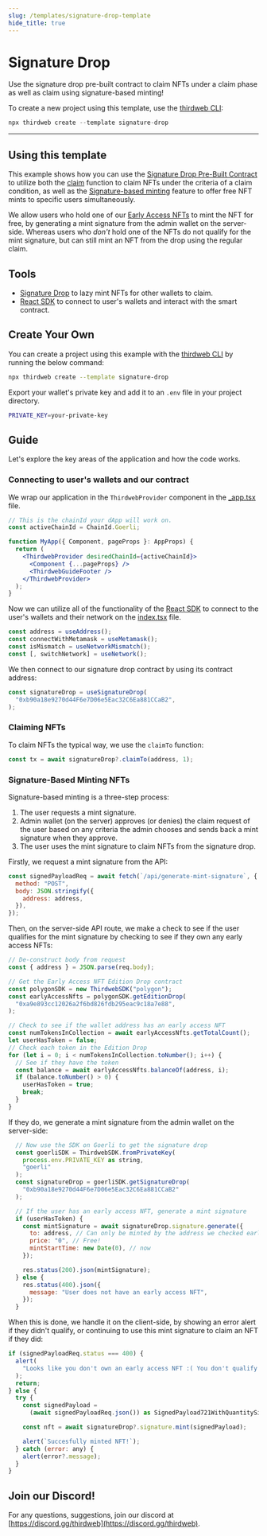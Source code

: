 ```yaml
---
slug: /templates/signature-drop-template
hide_title: true
---
```



# Signature Drop

Use the signature drop pre-built contract to claim NFTs under a claim phase as well as claim using signature-based minting!

To create a new project using this template, use the [thirdweb CLI](/thirdweb-deploy/thirdweb-cli):

```jsx
npx thirdweb create --template signature-drop
```

<div
  style={{
    display: "flex",
    flexDirection: "row",
    gap: "2%",
    marginBottom: 32,
    width: "100%",
    alignItems: "center",
    justifyContent: "center",
    marginTop: 16,
  }}
>
  <DemoButton
    link="http://signature-drop.thirdweb-example.com/"
    name="signature-drop"
  />
  <ViewCodeButton
    link="https://github.com/thirdweb-example/signature-drop"
    name="signature-drop"
  />
</div>

---

## Using this template

This example shows how you can use the [Signature Drop Pre-Built Contract](https://portal.thirdweb.com/pre-built-contracts/signature-drop) to
utilize both the [claim](https://portal.thirdweb.com/pre-built-contracts/signature-drop#minting--claiming-nfts) function to claim NFTs under the criteria
of a claim condition, as well as the [Signature-based minting](https://portal.thirdweb.com/advanced-features/on-demand-minting) feature to
offer free NFT mints to specific users simultaneously.

We allow users who hold one of our [Early Access NFTs](https://opensea.io/collection/thirdweb-community) to mint the NFT for free, by generating a mint signature from the admin wallet on the server-side. Whereas users who _don't_ hold one of the NFTs do not qualify for the mint signature, but can still mint an NFT from the drop using the regular claim.

## Tools

- [Signature Drop](https://portal.thirdweb.com/pre-built-contracts/signature-drop) to lazy mint NFTs for other wallets to claim.
- [React SDK](https://portal.thirdweb.com/react) to connect to user's wallets and interact with the smart contract.

## Create Your Own

You can create a project using this example with the [thirdweb CLI](https://portal.thirdweb.com/thirdweb-cli) by running the below command:

```bash
npx thirdweb create --template signature-drop
```

Export your wallet's private key and add it to an `.env` file in your project directory.

```bash
PRIVATE_KEY=your-private-key
```

## Guide

Let's explore the key areas of the application and how the code works.

### Connecting to user's wallets and our contract

We wrap our application in the `ThirdwebProvider` component in the [\_app.tsx](https://github.com/thirdweb-example/signature-drop/blob/main/pages/_app.tsx) file.

```jsx
// This is the chainId your dApp will work on.
const activeChainId = ChainId.Goerli;

function MyApp({ Component, pageProps }: AppProps) {
  return (
    <ThirdwebProvider desiredChainId={activeChainId}>
      <Component {...pageProps} />
      <ThirdwebGuideFooter />
    </ThirdwebProvider>
  );
}
```

Now we can utilize all of the functionality of the [React SDK](https://portal.thirdweb.com/react) to connect to the user's wallets and their network on the [index.tsx](./pages/index.tsx) file.

```jsx
const address = useAddress();
const connectWithMetamask = useMetamask();
const isMismatch = useNetworkMismatch();
const [, switchNetwork] = useNetwork();
```

We then connect to our signature drop contract by using its contract address:

```jsx
const signatureDrop = useSignatureDrop(
  "0xb90a18e9270d44F6e7D06e5Eac32C6Ea881CCaB2",
);
```

### Claiming NFTs

To claim NFTs the typical way, we use the `claimTo` function:

```jsx
const tx = await signatureDrop?.claimTo(address, 1);
```

### Signature-Based Minting NFTs

Signature-based minting is a three-step process:

1. The user requests a mint signature.
2. Admin wallet (on the server) approves (or denies) the claim request of the user based on any criteria the admin chooses and sends back a mint signature when they approve.
3. The user uses the mint signature to claim NFTs from the signature drop.

Firstly, we request a mint signature from the API:

```jsx
const signedPayloadReq = await fetch(`/api/generate-mint-signature`, {
  method: "POST",
  body: JSON.stringify({
    address: address,
  }),
});
```

Then, on the server-side API route, we make a check to see if the user qualifies for the mint signature by checking to see if they own any early access NFTs:

```jsx
// De-construct body from request
const { address } = JSON.parse(req.body);

// Get the Early Access NFT Edition Drop contract
const polygonSDK = new ThirdwebSDK("polygon");
const earlyAccessNfts = polygonSDK.getEditionDrop(
  "0xa9e893cc12026a2f6bd826fdb295eac9c18a7e88",
);

// Check to see if the wallet address has an early access NFT
const numTokensInCollection = await earlyAccessNfts.getTotalCount();
let userHasToken = false;
// Check each token in the Edition Drop
for (let i = 0; i < numTokensInCollection.toNumber(); i++) {
  // See if they have the token
  const balance = await earlyAccessNfts.balanceOf(address, i);
  if (balance.toNumber() > 0) {
    userHasToken = true;
    break;
  }
}
```

If they do, we generate a mint signature from the admin wallet on the server-side:

```jsx
  // Now use the SDK on Goerli to get the signature drop
  const goerliSDK = ThirdwebSDK.fromPrivateKey(
    process.env.PRIVATE_KEY as string,
    "goerli"
  );
  const signatureDrop = goerliSDK.getSignatureDrop(
    "0xb90a18e9270d44F6e7D06e5Eac32C6Ea881CCaB2"
  );

  // If the user has an early access NFT, generate a mint signature
  if (userHasToken) {
    const mintSignature = await signatureDrop.signature.generate({
      to: address, // Can only be minted by the address we checked earlier
      price: "0", // Free!
      mintStartTime: new Date(0), // now
    });

    res.status(200).json(mintSignature);
  } else {
    res.status(400).json({
      message: "User does not have an early access NFT",
    });
  }
```

When this is done, we handle it on the client-side, by showing an error alert if they didn't qualify, or continuing to use this mint signature to claim an NFT if they did:

```jsx
if (signedPayloadReq.status === 400) {
  alert(
    "Looks like you don't own an early access NFT :( You don't qualify for the free mint"
  );
  return;
} else {
  try {
    const signedPayload =
      (await signedPayloadReq.json()) as SignedPayload721WithQuantitySignature;

    const nft = await signatureDrop?.signature.mint(signedPayload);

    alert(`Succesfully minted NFT!`);
  } catch (error: any) {
    alert(error?.message);
  }
}
```

## Join our Discord!

For any questions, suggestions, join our discord at [https://discord.gg/thirdweb](https://discord.gg/thirdweb).
